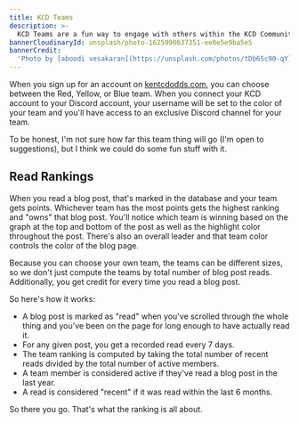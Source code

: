 ```yaml
---
title: KCD Teams
description: >-
  KCD Teams are a fun way to engage with others within the KCD Community.
bannerCloudinaryId: unsplash/photo-1625990637351-ee0e5e9ba5e5
bannerCredit:
  'Photo by [aboodi vesakaran](https://unsplash.com/photos/tDb65c90-qY)'
---
```


When you sign up for an account on [kentcdodds.com](https://kentcdodds.com), you
can choose between the Red, Yellow, or Blue team. When you connect your KCD
account to your Discord account, your username will be set to the color of your
team and you'll have access to an exclusive Discord channel for your team.

To be honest, I'm not sure how far this team thing will go (I'm open to
suggestions), but I think we could do some fun stuff with it.

## Read Rankings

When you read a blog post, that's marked in the database and your team gets
points. Whichever team has the most points gets the highest ranking and "owns"
that blog post. You'll notice which team is winning based on the graph at the
top and bottom of the post as well as the highlight color throughout the post.
There's also an overall leader and that team color controls the color of the
blog page.

Because you can choose your own team, the teams can be different sizes, so we
don't just compute the teams by total number of blog post reads. Additionally,
you get credit for every time you read a blog post.

So here's how it works:

- A blog post is marked as "read" when you've scrolled through the whole thing
  and you've been on the page for long enough to have actually read it.
- For any given post, you get a recorded read every 7 days.
- The team ranking is computed by taking the total number of recent reads
  divided by the total number of active members.
- A team member is considered active if they've read a blog post in the last
  year.
- A read is considered "recent" if it was read within the last 6 months.

So there you go. That's what the ranking is all about.
